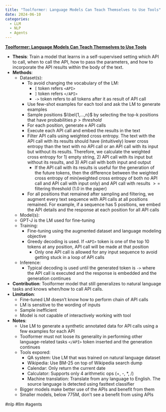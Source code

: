 ```yaml
---
title: "Toolformer: Language Models Can Teach Themselves to Use Tools"
date: 2024-06-10
categories:
  - LLM
  - NLP
  - Agents
---
```

**[Toolformer: Language Models Can Teach Themselves to Use Tools](https://arxiv.org/abs/2302.04761)**

- **Thesis**: Train a model that learns in a self-supervised setting which API
  to call, when to call the API, how to pass the parameters, and how to
incorporate the API results within the body of the text.
- **Methods**:
    - Dataset(s):
        - To avoid changing the vocabulary of the LM:
            - `[` token refers `<API>`
            - `]` token refers `</API>`
            - `->` token refers to all tokens after it as result of API call
        - Use few-shot examples for each tool and ask the LM to generate examples
        - Sample positions $i\bel{1,...,n}$ by selecting the top-k positions that
        have probabilities $p > threshold$
        - For each position, generate `m` API calls
        - Execute each API call and embed the results in the text
        - Filter API calls using weighted cross entropy. The text with the API call with its
        results should have (intuitively) lower cross entropy than the text with no
        API call or an API call with its input but without its results. Therefore,
        we calculate the weighted cross entropy for 1) empty string, 2) API call
        with its input but without its results, and 3) API call with both input and
        output
            - If the API call with its results is useful for the generation of the
              future tokens, then the difference between the weighted cross entropy 
            of min(weighted cross entropy of both no API call and API call with input
            only) and API call with results $>=$ filtering threshold (1.0 in the
            paper)
        - For all positions that remained after sampling and filtering, we augment
          every text sequence with API calls at all positions remained. For
        example, if a sequence has 5 positions, we embed the API details and the
        response at each position for all API calls
    - Model(s):
    - GPT-J is the LM used for fine-tuning
    - Training:
        - Fine-tuning using the augmented dataset and language modeling objective
        - Greedy decoding is used. If `<API>` token is one of the top 10 tokens at
    any position, API call will be made at that position
            - Only one API call is allowed for any input sequence to avoid getting
          stuck in a loop of API calls
    - Inference:
        - Typical decoding is used until the generated token is `->`
      where the API call is executed and the response is embedded and the
        generation continues
- **Contribution**: Toolformer model that still generalizes to natural language
  tasks and knows when/how to call API calls.
- **Limitation**:
    - Fine-tuned LM doesn't know how to perform chain of API calls
    - LM is sensitive to the wording of inputs
    - Sample inefficient
    - Model is not capable of interactively working with tool
- **Notes**:
    - Use LM to generate a synthetic annotated data for API calls using a few
    examples for each API
    - Toolformer must not loose its generality in performing other
    language-related tasks
    `</API>` token inserted and the generation continues
    - Tools expored:
        - QA system: Use LM that was trained on natural language dataset
        - Wikipedia: Use BM-25 on top of Wikipedia search dump
        - Calendar: Only return the current date
        - Calculator: Supports only 4 arithmetic ops (+, -, *, /)
        - Machine translation: Translate from any language to English. The
        source language is detected using fasttext classifier
    - Bigger models make better use of the APIs and benefit from them
    - Smaller models, below 775M, don't see a benefit from using APIs

#nlp #llm #agents
